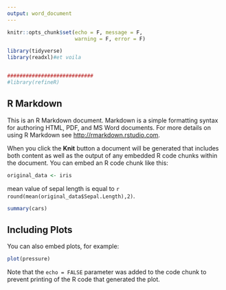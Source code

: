 ```yaml
---
output: word_document
---
```


```r
knitr::opts_chunk$set(echo = F, message = F,
                      warning = F, error = F)

library(tidyverse)
library(readxl)#et voila


############################
#library(refineR)
```

## R Markdown

This is an R Markdown document. Markdown is a simple formatting syntax for authoring HTML, PDF, and MS Word documents. For more details on using R Markdown see <http://rmarkdown.rstudio.com>.

When you click the **Knit** button a document will be generated that includes both content as well as the output of any embedded R code chunks within the document. You can embed an R code chunk like this:
```r
original_data <- iris
```

mean value of sepal length is equal to `r round(mean(original_data$Sepal.Length),2)`.

```r
summary(cars)
```

## Including Plots

You can also embed plots, for example:

```r
plot(pressure)
```

Note that the `echo = FALSE` parameter was added to the code chunk to prevent printing of the R code that generated the plot.

